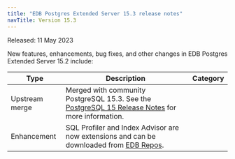 ```yaml
---
title: "EDB Postgres Extended Server 15.3 release notes"
navTitle: Version 15.3
---
```


Released: 11 May 2023

New features, enhancements, bug fixes, and other changes in EDB Postgres Extended Server 15.2 include:

| Type           | Description                                                                                                                          |  Category              |
| -------------- | -------------------------------------------------------------------------------------------------------------------------------------|  --------------------- |
| Upstream merge | Merged with community PostgreSQL 15.3. See the [PostgreSQL 15 Release Notes](https://www.postgresql.org/docs/15/release-15-3.html) for more information.                           |                        |
| Enhancement    | SQL Profiler and Index Advisor are now extensions and can be downloaded from [EDB Repos](https://repos.enterprisedb.com/). |     |



